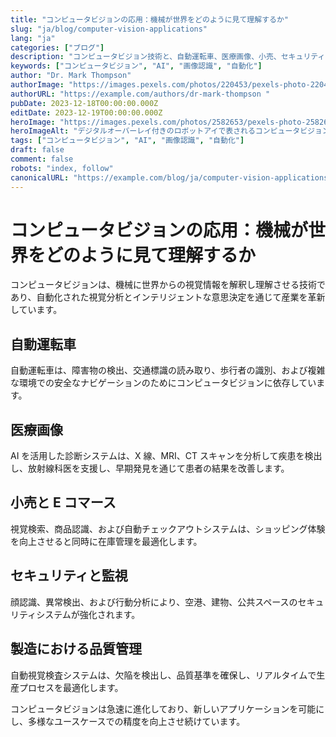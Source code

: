 ```yaml
---
title: "コンピュータビジョンの応用：機械が世界をどのように見て理解するか"
slug: "ja/blog/computer-vision-applications"
lang: "ja"
categories: ["ブログ"]
description: "コンピュータビジョン技術と、自動運転車、医療画像、小売、セキュリティシステムにおけるその応用を探ります。"
keywords: ["コンピュータビジョン", "AI", "画像認識", "自動化"]
author: "Dr. Mark Thompson"
authorImage: "https://images.pexels.com/photos/220453/pexels-photo-220453.jpeg?auto=compress&cs=tinysrgb&w=1260&h=750&dpr=1 "
authorURL: "https://example.com/authors/dr-mark-thompson "
pubDate: 2023-12-18T00:00:00.000Z
editDate: 2023-12-19T00:00:00.000Z
heroImage: "https://images.pexels.com/photos/2582653/pexels-photo-2582653.jpeg?auto=compress&cs=tinysrgb&w=1260&h=750&dpr=1 "
heroImageAlt: "デジタルオーバーレイ付きのロボットアイで表されるコンピュータビジョン"
tags: ["コンピュータビジョン", "AI", "画像認識", "自動化"]
draft: false
comment: false
robots: "index, follow"
canonicalURL: "https://example.com/blog/ja/computer-vision-applications "
---
```


# コンピュータビジョンの応用：機械が世界をどのように見て理解するか

コンピュータビジョンは、機械に世界からの視覚情報を解釈し理解させる技術であり、自動化された視覚分析とインテリジェントな意思決定を通じて産業を革新しています。

## 自動運転車

自動運転車は、障害物の検出、交通標識の読み取り、歩行者の識別、および複雑な環境での安全なナビゲーションのためにコンピュータビジョンに依存しています。

## 医療画像

AI を活用した診断システムは、X 線、MRI、CT スキャンを分析して疾患を検出し、放射線科医を支援し、早期発見を通じて患者の結果を改善します。

## 小売と E コマース

視覚検索、商品認識、および自動チェックアウトシステムは、ショッピング体験を向上させると同時に在庫管理を最適化します。

## セキュリティと監視

顔認識、異常検出、および行動分析により、空港、建物、公共スペースのセキュリティシステムが強化されます。

## 製造における品質管理

自動視覚検査システムは、欠陥を検出し、品質基準を確保し、リアルタイムで生産プロセスを最適化します。

コンピュータビジョンは急速に進化しており、新しいアプリケーションを可能にし、多様なユースケースでの精度を向上させ続けています。
